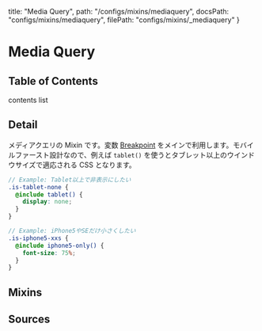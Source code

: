   title: "Media Query",
  path: "/configs/mixins/mediaquery",
  docsPath: "configs/mixins/mediaquery",
  filePath: "configs/mixins/_mediaquery"
}


# Media Query

## Table of Contents

contents list

## Detail

メディアクエリの Mixin です。変数 [Breakpoint](/configs/variables/breakpoint) をメインで利用します。モバイルファースト設計なので、例えば `tablet()` を使うとタブレット以上のウインドウサイズで適応される CSS となります。

```scss
// Example: Tablet以上で非表示にしたい
.is-tablet-none {
  @include tablet() {
    display: none;
  }
}

// Example: iPhone5やSEだけ小さくしたい
.is-iphone5-xxs {
  @include iphone5-only() {
    font-size: 75%;
  }
}
```

## Mixins

<PreviewMixins filePath={meta.filePath} />

## Sources

<PreviewSources
  title={meta.title}
  docsPath={meta.docsPath}
  scssPath={meta.filePath}
/>
